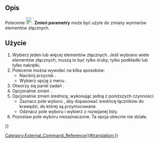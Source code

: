 <languages/>

{{Docnav/pl
|[[Fasteners_ScrewCalculator/pl|Kalkulator śrób]]
|
|[[Fasteners_Workbench/pl|środowisko pracy Elementy Złączne]]
|IconL=Fasteners_ScrewCalculator.svg
|IconR=
|IconC=Fasteners_workbench_icon.svg
}}

{{GuiCommand/pl
|Name=Fasteners ChangeParameters
|Name/pl=Elementy Złączne: Zmień parametry
|MenuLocation=Elementy Złączne → Zmień parametry
|Workbenches=[[Fasteners_Workbench/pl|Elementy Złączne]]
|Shortcut=Brak
|SeeAlso=
}}

<span id="Description"></span>
==Opis== 

Polecenie [[Image:Fasteners_ChangeParameters.svg|24px]] '''Zmień parametry''' może być użyte do zmiany wymiarów elementów złącznych.

<span id="Usage"></span>
==Użycie== 

# Wybierz jeden lub więcej elementów złącznych. Jeśli wybrano wiele elementów złącznych, muszą to być tylko śruby, tylko podkładki lub tylko nakrętki.
# Polecenie można wywołać na kilka sposobów:
#* Naciśnij przycisk {{Button|[[Image:Fasteners_ChangeParameters.svg|16px]] '''Zmień parametry'''}}.
#* Wybierz opcję  z menu {{MenuCommand|Elementy złączne → [[Image:Fasteners_ChangeParameters.svg|16px]] Zmień parametry}}.
# Otworzy się panel zadań {{MenuCommand|Zmień parametry}}.
# Opcjonalnie zmień {{MenuCommand|Typ}}.
# Opcjonalnie zmień średnicę, wykonując jedną z poniższych czynności:
#* Zaznacz pole wyboru {{MenuCommand|Ø automatycznie}}, aby dopasować średnicę łączników do krawędzi, do której są przymocowane.
#* Odznacz pole wyboru {{MenuCommand|Ø automatycznie}} i wybierz {{MenuCommand|Średnicę}} z rozwijanej listy.
# Pozostaw pole wyboru {{MenuCommand|Ustaw długość}} niezaznaczone. Ta opcja obecnie nie działa.


{{Docnav/pl
|[[Fasteners_ScrewCalculator/pl|Kalkulator śrób]]
|
|[[Fasteners_Workbench/pl|środowisko pracy Elementy Złączne]]
|IconL=Fasteners_ScrewCalculator.svg
|IconR=
|IconC=Fasteners_workbench_icon.svg
}}

[[Category:External_Command_Reference{{#translation:}}]]
{{Fasteners_Tools_navi{{#translation:}}}}